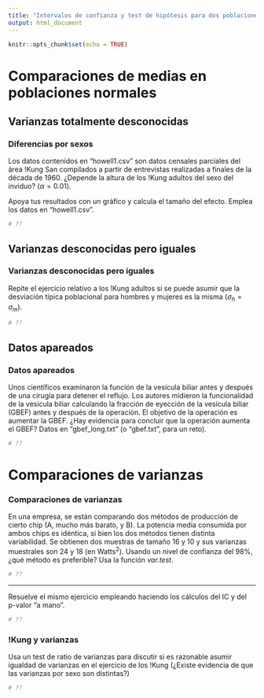 ```yaml
---
title: "Intervalos de confianza y test de hipótesis para dos poblaciones normales"
output: html_document
---
```


```r
knitr::opts_chunk$set(echo = TRUE)
```

# Comparaciones de medias en poblaciones normales
## Varianzas totalmente desconocidas

### Diferencias por sexos
Los datos contenidos en "howell1.csv" son datos censales parciales del
área !Kung San compilados a partir de entrevistas realizadas a finales de la década
de 1960. ¿Depende la altura de los !Kung adultos del sexo del inviduo? ($\alpha=0.01$). 

Apoya tus resultados con un gráfico y calcula el tamaño del efecto. Emplea 
los datos en "howell1.csv".

```r
# ??
```


## Varianzas desconocidas pero iguales
### Varianzas desconocidas pero iguales
Repite el ejercicio relativo a los !Kung adultos si se puede asumir que 
la desviación típica poblacional para hombres y mujeres es la misma 
($\sigma_h = \sigma_m$).

```r
# ??
```


## Datos apareados
### Datos apareados
Unos científicos examinaron la función de la vesícula biliar antes y 
después de una cirugía  para detener el reflujo. Los autores midieron 
la funcionalidad de la vesícula biliar calculando la fracción de eyección de
la vesícula biliar (GBEF) antes y después de la operación. El objetivo de la 
operación es aumentar la GBEF. ¿Hay evidencia para concluir que la operación 
aumenta el GBEF? Datos en "gbef\_long.txt" (o "gbef.txt", para un reto).

```r
# ??
```

# Comparaciones de varianzas

### Comparaciones de varianzas
En una empresa, se están comparando dos métodos de producción de cierto chip 
(A, mucho más barato, y B). La potencia media consumida por ambos chips es 
idéntica, si bien los dos métodos tienen distinta variabilidad. Se obtienen 
dos muestras de tamaño 16 y 10 y sus varianzas muestrales son
$24$ y $18$ (en Watts$^2$). Usando un nivel de confianza del 98\%, ¿qué método 
es preferible? Usa la función *var.test*.

```r
# ??
```

--- 

Resuelve el mismo ejercicio empleando haciendo los cálculos del IC y del 
p-valor "a mano".

```r
# ??
```


### !Kung y varianzas
Usa un test de ratio de varianzas para discutir si es razonable asumir 
igualdad de varianzas en el ejercicio de los !Kung (¿Existe evidencia de que 
las varianzas por sexo son distintas?)

```r
# ??
```


